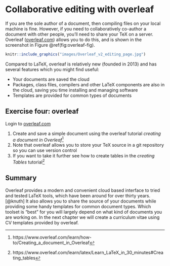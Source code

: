 # Collaborative editing with overleaf {#overleaf}

If you are the sole author of a document, then compiling files on your local machine is fine. However, if you need to collaboratively co-author a document with other people, you'll need to share your TeX on a server. Overleaf ([overleaf.com](https://www.overleaf.com/)) allows you to do this, and is shown in the screenshot in Figure \@ref(fig:overleaf-fig).

```r
knitr::include_graphics("images/Overleaf_v2_editing_page.jpg")
```

Compared to LaTeX, overleaf is relatively new (founded in 2013) and has several features which you might find useful:

* Your documents are saved the cloud
* Packages, class files, compilers and other LaTeX components are also in the cloud, saving you time installing and managing software
* Templates are provided for common types of documents


## Exercise four: overleaf {#ex4}

Login to [overleaf.com](https://www.overleaf.com/)  

1. Create and save a simple document using the overleaf tutorial *creating a document in Overleaf*^[https://www.overleaf.com/learn/how-to/Creating_a_document_in_Overleaf]  
1. Note that overleaf allows you to store your TeX source in a git repository so you can use version control
1. If you want to take it further see how to create tables in the *creating Tables* tutorial^[https://www.overleaf.com/learn/latex/Learn_LaTeX_in_30_minutes#Creating_tables]

## Summary {#overleafconc}

Overleaf provides a modern and convenient cloud based interface to tried and tested LaTeX tools, which have been around for over thirty years. [@knuth] It also allows you to share the source of your documents while providing some handy templates for common document types. Which toolset is “best” for you will largely depend on what kind of documents you are working on. In the next chapter we will create a curriculum vitae using CV templates provided by overleaf.
